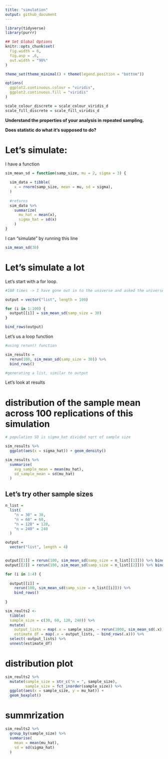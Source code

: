 ```yaml
---
title: "simulation"
output: github_document
---
```


```r
library(tidyverse)
library(purrr)

## Set Global Options 
knitr::opts_chunk$set(
  fig.width = 6,
  fig.asp = .6, 
  out.width = "90%"
)

theme_set(theme_minimal() + theme(legend.position = "bottom"))

options(
  ggplot2.continuous.colour = "viridis",
  ggplot2.continuous.fill = "viridis"
)

scale_colour_discrete = scale_colour_viridis_d
scale_fill_discrete = scale_fill_viridis_d
```


**Understand the properties of your analysis in repeated sampling.**

**Does statistic do what it's supposed to do?**


# Let's simulate:

I have a function 

```r
sim_mean_sd = function(samp_size, mu = 2, sigma = 3) {
  
  sim_data = tibble(
    x = rnorm(samp_size, mean = mu, sd = sigma),
  )
  
  #returns 
  sim_data %>% 
    summarize(
      mu_hat = mean(x),
      sigma_hat = sd(x)
    )
}
```

I can "simulate" by running this line 

```r
sim_mean_sd(30)
```


# Let's simulate a lot

Let's start with a for loop.

```r

#100 times -> I have gone out in to the universe and asked the universe to give me a sample size 30, with a true mean 3 and true standard deviation 40, from a normal distribution 

output = vector("list", length = 100)

for (i in 1:100) {
  output[[i]] = sim_mean_sd(samp_size = 30)
}

bind_rows(output)
```


Let's us a loop function

```r

#using rerun() function

sim_results =
  rerun(100, sim_mean_sd(samp_size = 30)) %>%
  bind_rows()

#generating a list, similar to output 
```


Let's look at results

# distribution of the sample mean across 100 replications of this simulation 
```r

# population SD is sigma_hat divided sqrt of sample size 

sim_results %>%
  ggplot(aes(x = sigma_hat)) + geom_density()

sim_results %>%
  summarise(
    avg_sample_mean = mean(mu_hat),
    sd_sample_mean = sd(mu_hat)
  )
```



## Let's try other sample sizes

```r
n_list = 
  list(
    "n = 30" = 30,
    "n = 60" = 60,
    "n = 120" = 120,
    "n = 240" = 240
  )

output = 
  vector("list", length = 4)


output[[1]] = rerun(100, sim_mean_sd(samp_size = n_list[[1]])) %>% bind_rows()
output[[2]] = rerun(100, sim_mean_sd(samp_size = n_list[[2]])) %>% bind_rows()
```



```r
for (i in 1:4) {
  
  output[[i]] =
    rerun(100, sim_mean_sd(samp_size = n_list[[i]])) %>% 
    bind_rows()
  
}
```



```r
sim_reults2 <-
  tibble(
  sample_size = c(30, 60, 120, 240)) %>% 
  mutate(
    output_lists = map(.x = sample_size, ~ rerun(1000, sim_mean_sd(.x))),
    estimate_df = map(.x = output_lists, ~ bind_rows(.x))) %>%
  select(-output_lists) %>%
  unnest(estimate_df)
```



# distribution plot 
```r
sim_reults2 %>%
  mutate(sample_size = str_c("n = ", sample_size),
         sample_size = fct_inorder(sample_size)) %>% 
  ggplot(aes(x = sample_size, y = mu_hat)) +
  geom_boxplot()
```


# summrization 
```r
sim_reults2 %>%
  group_by(sample_size) %>%
  summarise(
    mean = mean(mu_hat),
    sd = sd(sigma_hat)
  )
```


